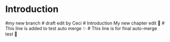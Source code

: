 # Introduction
#my new branch
# draft edit by Ceci
# Introduction
My new chapter edit 🚀
# This line is added to test auto merge ✨
# This line is for final auto-merge test 🚀
